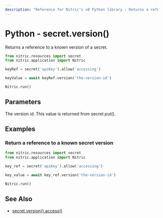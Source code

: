 ```yaml
---
description: "Reference for Nitric's v0 Python library - Returns a reference to a known version of a secret."
---
```


# Python - secret.version()

Returns a reference to a known version of a secret.

```python
from nitric.resources import secret
from nitric.application import Nitric

keyRef = secret('apiKey').allow('accessing')

keyValue = await keyRef.version('the-version-id')

Nitric.run()
```

## Parameters

<Properties>
  <Property name="version" required type="string">
    The version id. This value is returned from secret.put().
  </Property>
</Properties>

## Examples

### Return a reference to a known secret version

```python
from nitric.resources import secret
from nitric.application import Nitric

key_ref = secret('apiKey').allow('accessing')

key_value = await key_ref.version('the-version-id')

Nitric.run()
```

## See Also

- [secret.version().access()](./secret-version-access)
